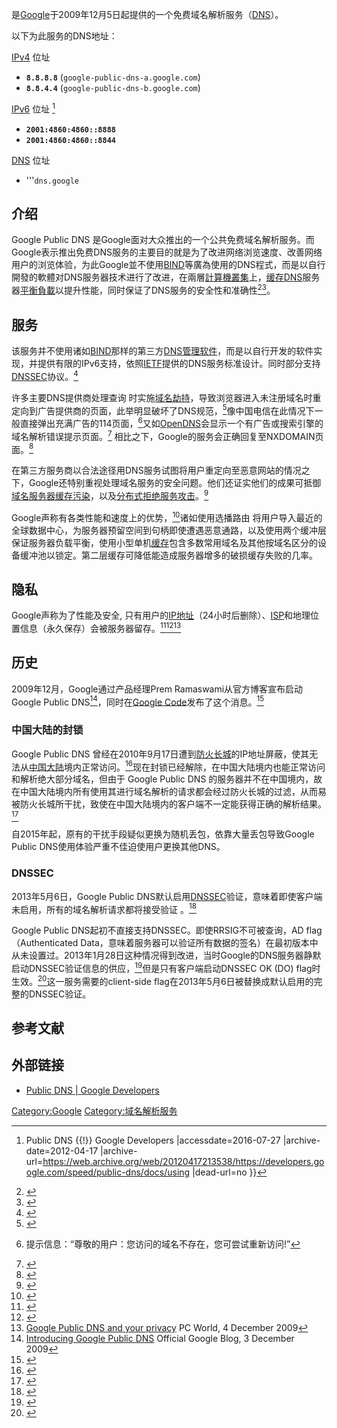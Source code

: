 {{noteTA|G1=IT}}
{{Infobox Software | name = {{lang|en|Google Public DNS}}
| developer = [[Google|Google]]
| latest_release_version =
| latest_release_date = 2009年12月5日
| latest_preview_version =
| latest_preview_date =
| operating_system =
| genre = [[域名解析|域名解析]]
| license =
| website = {{URL|https://developers.google.com/speed/public-dns/}}
}}

'''{{lang|en|Google Public DNS}}''' 是[[Google|Google]]于2009年12月5日起提供的一个免费域名解析服务（[[DNS|DNS]]）。

以下为此服务的DNS地址：
;[[IPv4|IPv4]] 位址
* '''<code>8.8.8.8</code>''' (<code>google-public-dns-a.google.com</code>)
* '''<code>8.8.4.4</code>''' (<code>google-public-dns-b.google.com</code>)

;[[IPv6|IPv6]] 位址 <ref>{{Cite web |url=https://developers.google.com/speed/public-dns/docs/using |title=Get Started {{!}} Public DNS {{!}} Google Developers |accessdate=2016-07-27 |archive-date=2012-04-17 |archive-url=https://web.archive.org/web/20120417213538/https://developers.google.com/speed/public-dns/docs/using |dead-url=no }}</ref>
* '''<code>2001:4860:4860::8888</code>'''
* '''<code>2001:4860:4860::8844</code>'''

;[[DNS|DNS]] 位址
*'''<code>dns.google</code>

== 介绍 ==
Google Public DNS 是Google面对大众推出的一个公共免费域名解析服务。而Google表示推出免费DNS服务的主要目的就是为了改进网络浏览速度、改善网络用户的浏览体验，为此Google並不使用[[BIND|BIND]]等廣為使用的DNS程式，而是以自行開發的軟體对DNS服务器技术进行了改进，在兩層[[計算機叢集|計算機叢集]]上，[[缓存|缓存]]DNS服务器[[負載均衡_(計算機)|平衡負載]]以提升性能，同时保证了DNS服务的安全性和准确性<ref>{{cite web | url=https://developers.google.com/speed/public-dns/docs/performance | title=Performance Benefits - Public DNS — Google Developers | date=2012-04-19 | accessdate=2012-12-25 | archive-date=2020-12-07 | archive-url=https://web.archive.org/web/20201207090700/https://developers.google.com/speed/public-dns/docs/performance | dead-url=no }}</ref><ref name=introduction>{{cite web|url=https://developers.google.com/speed/public-dns/|title=Introduction to Google Public DNS|date=2011-02-06|accessdate=2012-04-23|archive-date=2020-12-18|archive-url=https://web.archive.org/web/20201218191817/https://developers.google.com/speed/public-dns|dead-url=no}}</ref>。

== 服务 ==
该服务并不使用诸如[[BIND|BIND]]那样的第三方[[DNS管理软件|DNS管理软件]]，而是以自行开发的软件实现，并提供有限的IPv6支持，依照[[IETF|IETF]]提供的DNS服务标准设计。同时部分支持[[DNSSEC|DNSSEC]]协议。<ref>{{cite web|url=//code.google.com/intl/en-EN/speed/public-dns/faq.html|accessdate=2009-12-04|title=Frequently Asked Questions|deadurl=yes|archiveurl=https://web.archive.org/web/20100206180744/http://code.google.com/intl/en-EN/speed/public-dns/faq.html|archivedate=2010-02-06}}</ref>

许多主要DNS提供商处理查询<!--processing queries-->时实施[[域名劫持|域名劫持]]，导致浏览器进入未注册域名时重定向到广告提供商的页面，此举明显破坏了DNS规范，<ref>{{cite web |url=http://www.aczoom.com/blog/2010-01-06/public-dns-server-with-no-hijacking |title=Public DNS Server with no hijacking! |accessdate=2012-06-22 |archive-date=2016-05-12 |archive-url=https://web.archive.org/web/20160512185038/http://www.aczoom.com/blog/2010-01-06/public-dns-server-with-no-hijacking |dead-url=no }}</ref>像中国电信在此情况下一般直接弹出充满广告的114页面，<ref name=114advertisement>{{cite web|url=//webcache.googleusercontent.com/search?q=cache:FVjLDKK_6JQJ:search.gd118114.cn/+search.gd118114.cn&cd=1&hl=zh-CN&ct=clnk&source=ipv6.google.com.hk|title=中国电信DNS纠错页|date=2011-02-07}}{{Dead link|date=2018年11月 |bot=InternetArchiveBot |fix-attempted=yes }}提示信息：“尊敬的用户：您访问的域名不存在，您可尝试重新访问!”</ref>又如[[OpenDNS|OpenDNS]]会显示一个有广告或搜索引擎的域名解析错误提示页面。<ref name=opendnsmakemoney>{{cite web|url=http://www.opendns.com/support/#how_does_opendns_make_money|title=How Does OpenDNS Make Money|date=2011-02-07|accessdate=2011-02-07|archive-date=2021-01-26|archive-url=https://web.archive.org/web/20210126153913/https://www.opendns.com/support/#how_does_opendns_make_money|dead-url=no}}</ref> 相比之下，Google的服务会正确回复至NXDOMAIN页面。<ref>{{cite web |url=http://www.webmasterworld.com/goog/4036335.htm |title=Google Launches Public DNS |accessdate=2012-06-22 |archive-date=2018-06-24 |archive-url=https://web.archive.org/web/20180624093131/https://www.webmasterworld.com/goog/4036335.htm |dead-url=no }}</ref>

在第三方服务商以合法途径用DNS服务试图将用户重定向至恶意网站的情况之下，Google还特别重视处理域名服务的安全问题。他们还证实他们的成果可抵御[[域名服务器缓存污染|域名服务器缓存污染]]，以及[[分布式拒绝服务攻击|分布式拒绝服务攻击]]。<ref>{{cite web |url=https://developers.google.com/speed/public-dns/docs/security |title=Google Public DNS Security Threats and Mitigations |accessdate=2012-06-22 |archive-date=2020-12-09 |archive-url=https://web.archive.org/web/20201209005249/https://developers.google.com/speed/public-dns/docs/security |dead-url=no }}</ref>

Google声称有各类性能和速度上的优势，<ref>{{cite web |url=https://developers.google.com/speed/public-dns/docs/performance |title=Google Public DNS Performance Benefits |accessdate=2012-06-22 |archive-date=2020-12-07 |archive-url=https://web.archive.org/web/20201207090700/https://developers.google.com/speed/public-dns/docs/performance |dead-url=no }}</ref>诸如使用选播路由<!--anycast routing-->将用户导入最近的全球数据中心，为服务器预留空间到句柄即使遭遇恶意通路，以及使用两个缓冲层保证服务器负载平衡，使用小型单机[[缓存|缓存]]包含多数常用域名及其他按域名区分的设备缓冲池以锁定。第二层缓存可降低能造成服务器增多的破损缓存失败的几率。

==隐私==
Google声称为了性能及安全, 只有用户的[[IP地址|IP地址]]（24小时后删除）、[[互联网服务提供商|ISP]]和地理位置信息（永久保存）会被服务器留存。<ref>{{cite web |url=//code.google.com/intl/en-EN/speed/public-dns/faq.html#privacy |title=Public DNS Privacy FAQ |publisher=Code.google.com |date=2012-10-05 |accessdate=2012-10-10 |deadurl=yes |archiveurl=https://web.archive.org/web/20100206180744/http://code.google.com/intl/en-EN/speed/public-dns/faq.html#privacy |archivedate=2010-02-06 }}</ref><ref>{{cite web |url=//www.google.com/privacypolicy.html |title=Google Privacy Policy |publisher=Google.com |date=2012-07-27 |accessdate=2012-10-10 |archive-date=2010-12-02 |archive-url=https://web.archive.org/web/20101202041652/http://www.google.com/privacypolicy.html |dead-url=no }}</ref><ref>[http://www.pcworld.com/article/183671/google_public_dns_and_your_privacy.html Google Public DNS and your privacy] {{Wayback|url=http://www.pcworld.com/article/183671/google_public_dns_and_your_privacy.html |date=20150519055810 }} PC World, 4 December 2009</ref>

==历史==
2009年12月，Google通过产品经理Prem Ramaswami从官方博客宣布启动Google Public DNS<ref>[http://googleblog.blogspot.com/2009/12/introducing-google-public-dns.html Introducing Google Public DNS] {{Wayback|url=http://googleblog.blogspot.com/2009/12/introducing-google-public-dns.html |date=20190221001213 }} Official Google Blog, 3 December 2009</ref>，同时在[[Google_Code|Google Code]]发布了这个消息。<ref>{{cite web |url=http://googlecode.blogspot.com/2009/12/introducing-google-public-dns-new-dns.html |title=Introducing Google Public DNS |publisher=Google Code Blog |date=2009-12-03 |accessdate=2014-01-21 |archive-date=2019-04-07 |archive-url=https://web.archive.org/web/20190407221602/http://googlecode.blogspot.com/2009/12/introducing-google-public-dns-new-dns.html |dead-url=no }}</ref>

=== 中国大陆的封锁 ===
Google Public DNS 曾经在2010年9月17日遭到[[防火长城|防火长城]]的IP地址屏蔽，使其无法从[[中国大陆|中国大陆]]境内正常访问。<ref name=bebanned>{{cite web|url=http://markmail.org/message/ihhyp6cxx3772jro|title=原来Google Public DNS被墙了啊|date=2010-09-17|accessdate=2011-02-06|archive-date=2015-02-27|archive-url=https://web.archive.org/web/20150227084051/http://markmail.org/message/ihhyp6cxx3772jro|dead-url=no}}</ref>现在封锁已经解除，在中国大陆境内也能正常访问和解析绝大部分域名，但由于 Google Public DNS 的服务器并不在中国境内，故在中国大陆境内所有使用其进行域名解析的请求都会经过防火长城的过滤，从而易被防火长城所干扰，致使在中国大陆境内的客户端不一定能获得正确的解析结果。<ref name=gfwrev-DNS>{{cite web|url=http://gfwrev.blogspot.com/2009/11/gfwdns.html|title=深入了解GFW：DNS污染|date=2009-11-27|accessdate=2011-02-06|archive-date=2020-12-14|archive-url=https://web.archive.org/web/20201214234930/http://gfwrev.blogspot.com/2009/11/gfwdns.html|dead-url=no}}</ref>

自2015年起，原有的干扰手段疑似更换为随机丢包，依靠大量丢包导致Google Public DNS使用体验严重不佳迫使用户更换其他DNS。{{来源请求}}

===DNSSEC===
2013年5月6日，Google Public DNS默认启用[[DNSSEC|DNSSEC]]验证，意味着即使客户端未启用，所有的域名解析请求都将接受验证<!-- explicitly opt out -->。<ref>{{cite web |url=http://googleonlinesecurity.blogspot.com/2013/03/google-public-dns-now-supports-dnssec.html |title=Google Public DNS Now Supports DNSSEC Validation |publisher=Google Code Blog |date=2013-06-01 |accessdate=2014-01-21 |archive-date=2016-02-10 |archive-url=https://web.archive.org/web/20160210112938/https://googleonlinesecurity.blogspot.com/2013/03/google-public-dns-now-supports-dnssec.html |dead-url=no }}</ref>

Google Public DNS起初不直接支持DNSSEC。即使RRSIG不可被查询，AD flag（Authenticated Data，意味着服务器可以验证所有数据的签名）在最初版本中从未设置过。2013年1月28日这种情况得到改进，当时Google的DNS服务器静默启动DNSSEC验证信息的供应，<ref>{{cite web |url=http://seclists.org/nanog/2013/Jan/690 |title=Google's Public DNS does DNSSEC validation |publisher=nanog mailing list archives |date=2013-01-29 |accessdate=2014-01-21 |archive-date=2018-11-11 |archive-url=https://web.archive.org/web/20181111173654/https://seclists.org/nanog/2013/Jan/690 |dead-url=no }}</ref>但是只有客户端启动DNSSEC OK (DO) flag时生效。<ref name="CircleID">{{cite web |url=http://www.circleid.com/posts/20130717_dns_dnssec_and_googles_public_dns_service/ |first=Geoff |last=Huston |title=DNS, DNSSEC and Google's Public DNS Service |publisher=CircleID |date=2013-07-17 |accessdate=2014-01-21 |archive-date=2018-07-01 |archive-url=https://web.archive.org/web/20180701050320/http://www.circleid.com/posts/20130717_dns_dnssec_and_googles_public_dns_service |dead-url=no }}</ref>这一服务需要的client-side flag在2013年5月6日被替换成默认启用的完整的DNSSEC验证。

== 参考文献 ==

{{Reflist|30em}}

== 外部链接 ==
* [https://developers.google.com/speed/public-dns/ Public DNS | Google Developers] {{Wayback|url=https://developers.google.com/speed/public-dns/ |date=20201218191817 }}

{{Google 公司}}

[[Category:Google|Category:Google]]
[[Category:域名解析服务|Category:域名解析服务]]